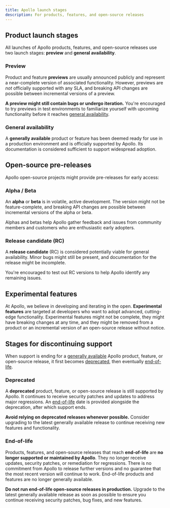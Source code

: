 ```yaml
---
title: Apollo launch stages
description: For products, features, and open-source releases
---
```


## Product launch stages

All launches of Apollo products, features, and open-source releases use two launch stages: **preview** and **general availability**.

### Preview

Product and feature **previews** are usually announced publicly and represent a near-complete version of associated functionality. However, previews are _not_ officially supported with any SLA, and breaking API changes are possible between incremental versions of a preview.

**A preview might still contain bugs or undergo iteration.** You're encouraged to try previews in test environments to familiarize yourself with upcoming functionality before it reaches [general availability](#general-availability).

### General availability

A **generally available** product or feature has been deemed ready for use in a production environment and is officially supported by Apollo. Its documentation is considered sufficient to support widespread adoption.

## Open-source pre-releases

Apollo open-source projects might provide pre-releases for early access:

### Alpha / Beta

An **alpha** or **beta** is in volatile, active development. The version might not be feature-complete, and breaking API changes are possible between incremental versions of the alpha or beta. 

Alphas and betas help Apollo gather feedback and issues from community members and customers who are enthusiastic early adopters.

### Release candidate (RC)

A **release candidate** (RC) is considered potentially viable for general availability. Minor bugs might still be present, and documentation for the release might be incomplete.

You're encouraged to test out RC versions to help Apollo identify any remaining issues.

## Experimental features

At Apollo, we believe in developing and iterating in the open. **Experimental features** are targeted at developers who want to adopt advanced, cutting-edge functionality. Experimental features might not be complete, they might have breaking changes at any time, and they might be removed from a product or an incremental version of an open-source release without notice.

## Stages for discontinuing support

When support is ending for a [generally available](#general-availability) Apollo product, feature, or open-source release, it first becomes [deprecated](#deprecated), then eventually [end-of-life](#end-of-life).

### Deprecated

A **deprecated** product, feature, or open-source release is still supported by Apollo. It continues to receive security patches and updates to address major regressions. An [end-of-life](#end-of-life) date is provided alongside the deprecation, after which support ends.

**Avoid relying on deprecated releases whenever possible.** Consider upgrading to the latest generally available release to continue receiving new features and functionality.

### End-of-life

Products, features, and open-source releases that reach **end-of-life** are **no longer supported or maintained by Apollo**. They no longer receive updates, security patches, or remediation for regressions. There is no commitment from Apollo to release further versions and no guarantee that the most recent version will continue to work. End-of-life products and features are no longer generally available.

**Do not run end-of-life open-source releases in production.** Upgrade to the latest generally available release as soon as possible to ensure you continue receiving security patches, bug fixes, and new features. 
